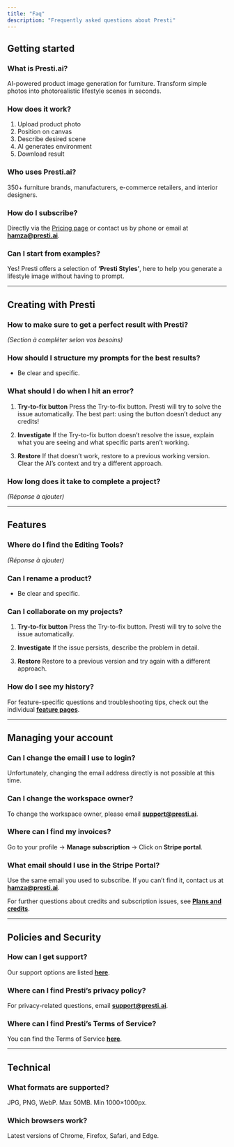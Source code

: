 ```yaml
---
title: "Faq"
description: "Frequently asked questions about Presti"
---
```


## Getting started

### What is Presti.ai?
AI-powered product image generation for furniture. Transform simple photos into photorealistic lifestyle scenes in seconds.

### How does it work?
1. Upload product photo
2. Position on canvas
3. Describe desired scene
4. AI generates environment
5. Download result

### Who uses Presti.ai?
350+ furniture brands, manufacturers, e-commerce retailers, and interior designers.

### How do I subscribe?
Directly via the [Pricing page](https://presti.ai/pricing) or contact us by phone or email at **[hamza@presti.ai](mailto:hamza@presti.ai)**.

### Can I start from examples?
Yes! Presti offers a selection of **‘Presti Styles’**, here to help you generate a lifestyle image without having to prompt.

---

## Creating with Presti

### How to make sure to get a perfect result with Presti?
*(Section à compléter selon vos besoins)*

### How should I structure my prompts for the best results?
- Be clear and specific.

### What should I do when I hit an error?
1. **Try-to-fix button**
   Press the Try-to-fix button. Presti will try to solve the issue automatically. The best part: using the button doesn’t deduct any credits!

2. **Investigate**
   If the Try-to-fix button doesn’t resolve the issue, explain what you are seeing and what specific parts aren’t working.

3. **Restore**
   If that doesn’t work, restore to a previous working version. Clear the AI’s context and try a different approach.

### How long does it take to complete a project?
*(Réponse à ajouter)*

---

## Features

### Where do I find the Editing Tools?
*(Réponse à ajouter)*

### Can I rename a product?
- Be clear and specific.

### Can I collaborate on my projects?
1. **Try-to-fix button**
   Press the Try-to-fix button. Presti will try to solve the issue automatically.

2. **Investigate**
   If the issue persists, describe the problem in detail.

3. **Restore**
   Restore to a previous version and try again with a different approach.

### How do I see my history?
For feature-specific questions and troubleshooting tips, check out the individual **[feature pages](https://www.notion.so/Features-24880e96f63d80c9a629f51fa6c4d73a?pvs=21)**.

---

## Managing your account

### Can I change the email I use to login?
Unfortunately, changing the email address directly is not possible at this time.

### Can I change the workspace owner?
To change the workspace owner, please email **[support@presti.ai](mailto:support@presti.ai)**.

### Where can I find my invoices?
Go to your profile → **Manage subscription** → Click on **Stripe portal**.

### What email should I use in the Stripe Portal?
Use the same email you used to subscribe. If you can’t find it, contact us at **[hamza@presti.ai](mailto:hamza@presti.ai)**.

For further questions about credits and subscription issues, see **[Plans and credits](https://docs.presti.ai/plans-and-credits)**.

---

## Policies and Security

### How can I get support?
Our support options are listed **[here](https://www.notion.so/Support-24880e96f63d8097a32feea0060260ad?pvs=21)**.

### Where can I find Presti’s privacy policy?
For privacy-related questions, email **[support@presti.ai](mailto:support@presti.ai)**.

### Where can I find Presti’s Terms of Service?
You can find the Terms of Service **[here](https://presti.ai/terms-and-conditions)**.

---

## Technical

### What formats are supported?
JPG, PNG, WebP. Max 50MB. Min 1000×1000px.

### Which browsers work?
Latest versions of Chrome, Firefox, Safari, and Edge.